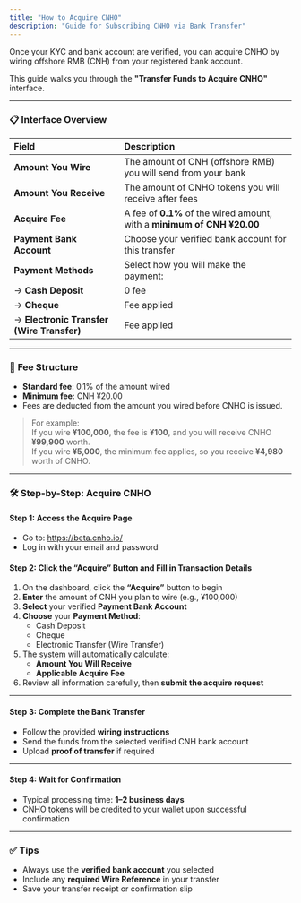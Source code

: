 ```yaml
---
title: "How to Acquire CNHO"
description: "Guide for Subscribing CNHO via Bank Transfer"
---
```


Once your KYC and bank account are verified, you can acquire CNHO by wiring offshore RMB (CNH) from your registered bank account.

This guide walks you through the **"Transfer Funds to Acquire CNHO"** interface.

---

### 📋 **Interface Overview**

| Field                                     | Description                                                             |
| :---------------------------------------- | :---------------------------------------------------------------------- |
| **Amount You Wire**                       | The amount of CNH (offshore RMB) you will send from your bank           |
| **Amount You Receive**                    | The amount of CNHO tokens you will receive after fees                   |
| **Acquire Fee**                           | A fee of **0.1%** of the wired amount, with a **minimum of CNH ¥20.00** |
| **Payment Bank Account**                  | Choose your verified bank account for this transfer                     |
| **Payment Methods**                       | Select how you will make the payment:                                   |
| → **Cash Deposit**                        | 0 fee                                                                   |
| → **Cheque**                              | Fee applied                                                             |
| → **Electronic Transfer (Wire Transfer)** | Fee applied                                                             |

---

### 💸 **Fee Structure**

- **Standard fee**: 0.1% of the amount wired
- **Minimum fee**: CNH ¥20.00
- Fees are deducted from the amount you wired before CNHO is issued.

> For example:\
> If you wire **¥100,000**, the fee is **¥100**, and you will receive CNHO **¥99,900** worth.\
> If you wire **¥5,000**, the minimum fee applies, so you receive **¥4,980** worth of CNHO.

---

### 🛠️ **Step-by-Step: Acquire CNHO**

#### **Step 1: Access the Acquire Page**

- Go to: https://beta.cnho.io/
- Log in with your email and password

#### **Step 2: Click the “Acquire” Button and Fill in Transaction Details**

1. On the dashboard, click the **“Acquire”** button to begin
2. **Enter** the amount of CNH you plan to wire (e.g., ¥100,000)
3. **Select** your verified **Payment Bank Account**
4. **Choose** your **Payment Method**:
   - Cash Deposit
   - Cheque
   - Electronic Transfer (Wire Transfer)
5. The system will automatically calculate:
   - **Amount You Will Receive**
   - **Applicable Acquire Fee**
6. Review all information carefully, then **submit the acquire request**

---

#### **Step 3: Complete the Bank Transfer**

- Follow the provided **wiring instructions**
- Send the funds from the selected verified CNH bank account
- Upload **proof of transfer** if required

---

#### **Step 4: Wait for Confirmation**

- Typical processing time: **1–2 business days**
- CNHO tokens will be credited to your wallet upon successful confirmation

---

### ✅ Tips

- Always use the **verified bank account** you selected
- Include any **required Wire Reference** in your transfer
- Save your transfer receipt or confirmation slip